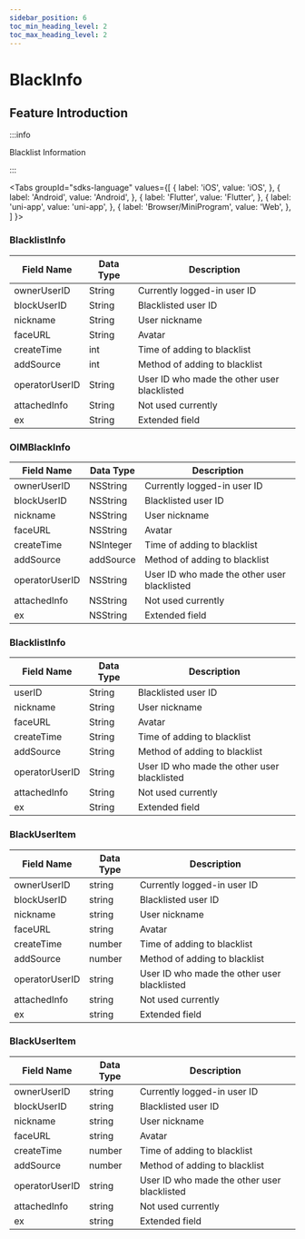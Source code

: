 ```yaml
---
sidebar_position: 6
toc_min_heading_level: 2
toc_max_heading_level: 2
---
```


# BlackInfo

## Feature Introduction

:::info

Blacklist Information

:::

<Tabs
groupId="sdks-language"
values={[
{ label: 'iOS', value: 'iOS', },
{ label: 'Android', value: 'Android', },
{ label: 'Flutter', value: 'Flutter', },
{ label: 'uni-app', value: 'uni-app', },
{ label: 'Browser/MiniProgram', value: 'Web', },
]
}>

<TabItem value="Flutter">

### BlacklistInfo

| Field Name      | Data Type | Description                                  |
| --------------- | --------- | -------------------------------------------- |
| ownerUserID     | String    | Currently logged-in user ID                  |
| blockUserID     | String    | Blacklisted user ID                          |
| nickname        | String    | User nickname                                |
| faceURL         | String    | Avatar                                       |
| createTime      | int       | Time of adding to blacklist                  |
| addSource       | int       | Method of adding to blacklist                |
| operatorUserID  | String    | User ID who made the other user blacklisted  |
| attachedInfo    | String    | Not used currently                           |
| ex              | String    | Extended field                               |

</TabItem>

<TabItem value="iOS">

### OIMBlackInfo

| Field Name      | Data Type  | Description                                  |
| --------------- | ---------- | -------------------------------------------- |
| ownerUserID     | NSString   | Currently logged-in user ID                  |
| blockUserID     | NSString   | Blacklisted user ID                          |
| nickname        | NSString   | User nickname                                |
| faceURL         | NSString   | Avatar                                       |
| createTime      | NSInteger  | Time of adding to blacklist                  |
| addSource       | addSource  | Method of adding to blacklist                |
| operatorUserID  | NSString   | User ID who made the other user blacklisted  |
| attachedInfo    | NSString   | Not used currently                           |
| ex              | NSString   | Extended field                               |

</TabItem>

<TabItem value="Android">

### BlacklistInfo

| Field Name      | Data Type | Description                                  |
| --------------- | --------- | -------------------------------------------- |
| userID          | String    | Blacklisted user ID                          |
| nickname        | String    | User nickname                                |
| faceURL         | String    | Avatar                                       |
| createTime      | String    | Time of adding to blacklist                  |
| addSource       | String    | Method of adding to blacklist                |
| operatorUserID  | String    | User ID who made the other user blacklisted  |
| attachedInfo    | String    | Not used currently                           |
| ex              | String    | Extended field                               |

</TabItem>

<TabItem value="Web">

### BlackUserItem

| Field Name      | Data Type | Description                                  |
| --------------- | --------- | -------------------------------------------- |
| ownerUserID     | string    | Currently logged-in user ID                  |
| blockUserID     | string    | Blacklisted user ID                          |
| nickname        | string    | User nickname                                |
| faceURL         | string    | Avatar                                       |
| createTime      | number    | Time of adding to blacklist                  |
| addSource       | number    | Method of adding to blacklist                |
| operatorUserID  | string    | User ID who made the other user blacklisted  |
| attachedInfo    | string    | Not used currently                           |
| ex              | string    | Extended field                               |

</TabItem>

<TabItem value="uni-app">

### BlackUserItem

| Field Name      | Data Type | Description                                  |
| --------------- | --------- | -------------------------------------------- |
| ownerUserID     | string    | Currently logged-in user ID                  |
| blockUserID     | string    | Blacklisted user ID                          |
| nickname        | string    | User nickname                                |
| faceURL         | string    | Avatar                                       |
| createTime      | number    | Time of adding to blacklist                  |
| addSource       | number    | Method of adding to blacklist                |
| operatorUserID  | string    | User ID who made the other user blacklisted  |
| attachedInfo    | string    | Not used currently                           |
| ex              | string    | Extended field                               |

</TabItem>

</Tabs>
